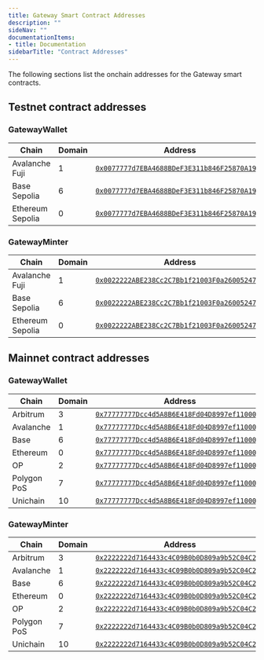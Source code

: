 ```yaml
---
title: Gateway Smart Contract Addresses
description: ""
sideNav: ""
documentationItems: 
- title: Documentation
sidebarTitle: "Contract Addresses"
---
```


The following sections list the onchain addresses for the Gateway smart
contracts.

## Testnet contract addresses

### GatewayWallet

| Chain            | Domain | Address                                                                                                                         |
| ---------------- | ------ | ------------------------------------------------------------------------------------------------------------------------------- |
| Avalanche Fuji   | 1      | [`0x0077777d7EBA4688BDeF3E311b846F25870A19B9`](https://testnet.snowscan.xyz/address/0x0077777d7EBA4688BDeF3E311b846F25870A19B9) |
| Base Sepolia     | 6      | [`0x0077777d7EBA4688BDeF3E311b846F25870A19B9`](https://sepolia.basescan.org/address/0x0077777d7EBA4688BDeF3E311b846F25870A19B9) |
| Ethereum Sepolia | 0      | [`0x0077777d7EBA4688BDeF3E311b846F25870A19B9`](https://sepolia.etherscan.io/address/0x0077777d7EBA4688BDeF3E311b846F25870A19B9) |

### GatewayMinter

| Chain            | Domain | Address                                                                                                                         |
| ---------------- | ------ | ------------------------------------------------------------------------------------------------------------------------------- |
| Avalanche Fuji   | 1      | [`0x0022222ABE238Cc2C7Bb1f21003F0a260052475B`](https://testnet.snowscan.xyz/address/0x0022222ABE238Cc2C7Bb1f21003F0a260052475B) |
| Base Sepolia     | 6      | [`0x0022222ABE238Cc2C7Bb1f21003F0a260052475B`](https://sepolia.basescan.org/address/0x0022222ABE238Cc2C7Bb1f21003F0a260052475B) |
| Ethereum Sepolia | 0      | [`0x0022222ABE238Cc2C7Bb1f21003F0a260052475B`](https://sepolia.etherscan.io/address/0x0022222ABE238Cc2C7Bb1f21003F0a260052475B) |

## Mainnet contract addresses

### GatewayWallet

| Chain       | Domain | Address                                      |
| ----------- | ------ | -------------------------------------------- |
| Arbitrum    | 3      | [`0x77777777Dcc4d5A8B6E418Fd04D8997ef11000eE`](https://arbiscan.io/address/0x77777777Dcc4d5A8B6E418Fd04D8997ef11000eE)             |
| Avalanche   | 1      | [`0x77777777Dcc4d5A8B6E418Fd04D8997ef11000eE`](https://snowscan.xyz/address/0x77777777Dcc4d5A8B6E418Fd04D8997ef11000eE)            |
| Base        | 6      | [`0x77777777Dcc4d5A8B6E418Fd04D8997ef11000eE`](https://basescan.org/address/0x77777777Dcc4d5A8B6E418Fd04D8997ef11000eE)            |
| Ethereum    | 0      | [`0x77777777Dcc4d5A8B6E418Fd04D8997ef11000eE`](https://etherscan.io/address/0x77777777Dcc4d5A8B6E418Fd04D8997ef11000eE)            |
| OP          | 2      | [`0x77777777Dcc4d5A8B6E418Fd04D8997ef11000eE`](https://optimistic.etherscan.io/address/0x77777777Dcc4d5A8B6E418Fd04D8997ef11000eE) |
| Polygon PoS | 7      | [`0x77777777Dcc4d5A8B6E418Fd04D8997ef11000eE`](https://polygonscan.com/address/0x77777777Dcc4d5A8B6E418Fd04D8997ef11000eE)         |
| Unichain    | 10     | [`0x77777777Dcc4d5A8B6E418Fd04D8997ef11000eE`](https://uniscan.xyz/address/0x77777777Dcc4d5A8B6E418Fd04D8997ef11000eE)             |

### GatewayMinter

| Chain       | Domain | Address                                      |
| ----------- | ------ | -------------------------------------------- |
| Arbitrum    | 3      | [`0x2222222d7164433c4C09B0b0D809a9b52C04C205`](https://arbiscan.io/address/0x2222222d7164433c4C09B0b0D809a9b52C04C205)             |
| Avalanche   | 1      | [`0x2222222d7164433c4C09B0b0D809a9b52C04C205`](https://snowscan.xyz/address/0x2222222d7164433c4C09B0b0D809a9b52C04C205)            |
| Base        | 6      | [`0x2222222d7164433c4C09B0b0D809a9b52C04C205`](https://basescan.org/address/0x2222222d7164433c4C09B0b0D809a9b52C04C205)            |
| Ethereum    | 0      | [`0x2222222d7164433c4C09B0b0D809a9b52C04C205`](https://etherscan.io/address/0x2222222d7164433c4C09B0b0D809a9b52C04C205)            |
| OP          | 2      | [`0x2222222d7164433c4C09B0b0D809a9b52C04C205`](https://optimistic.etherscan.io/address/0x2222222d7164433c4C09B0b0D809a9b52C04C205) |
| Polygon PoS | 7      | [`0x2222222d7164433c4C09B0b0D809a9b52C04C205`](https://polygonscan.com/address/0x2222222d7164433c4C09B0b0D809a9b52C04C205)         |
| Unichain    | 10     | [`0x2222222d7164433c4C09B0b0D809a9b52C04C205`](https://uniscan.xyz/address/0x2222222d7164433c4C09B0b0D809a9b52C04C205)             |
